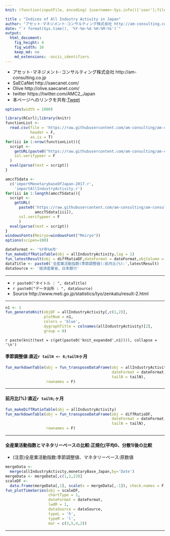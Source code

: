 ```yaml
---
knit: (function(inputFile, encoding) {username<-Sys.info()['user'];fileName<-'defaultPath.csv';pathToFile <-paste0('C:/Users/', username,'/Desktop/pathToCSV/');setwd(pathToFile);buf0<-read.csv(fileName,header = F,skip = 0,stringsAsFactor = F,check.names = F,fileEncoding = 'utf-8');timeStamp<-format(Sys.time(),'%Y%m%d%H%M%S');rmarkdown::render(inputFile, encoding = encoding, output_file = paste0('C:/Users/',username,buf0[2,1],'charts/','am-consulting.co.jp-IAA.html')) })

title : "Indices of All Industry Activity in Japan"
author: "アセット･マネジメント･コンサルティング株式会社 http://am-consulting.co.jp"
date: "`r format(Sys.time(), '%Y-%m-%d %H:%M:%S')`"
output: 
  html_document:
    fig_height: 4
    fig_width: 10
    keep_md: no
    md_extensions: -ascii_identifiers 
---
```

<link href="http://knowledgevault.saecanet.com/components/rmarkdown-html.css" rel="stylesheet">
<style>.main-container {max-width : 1000px;}</style>
<script src="http://knowledgevault.saecanet.com/components/JavascriptCode.js"></script>

- アセット･マネジメント･コンサルティング株式会社 http://am-consulting.co.jp
- SaECaNet http://saecanet.com/
- Olive http://olive.saecanet.com/
- twitter https://twitter.com/AMC2_Japan
- 本ページへのリンクを共有:<a href="https://twitter.com/share" class="twitter-share-button" data-via="AMC2_Japan" data-size="large">Tweet</a> <script>!function(d,s,id){var js,fjs=d.getElementsByTagName(s)[0],p=/^http:/.test(d.location)?'http':'https';if(!d.getElementById(id)){js=d.createElement(s);js.id=id;js.src=p+'://platform.twitter.com/widgets.js';fjs.parentNode.insertBefore(js,fjs);}}(document, 'script', 'twitter-wjs');</script>

```r
options(width = 1000)
```

```r
library(RCurl);library(knitr)
functionList <-
  read.csv(file = 'https://raw.githubusercontent.com/am-consulting/am-consulting.github.io/master/csv/functionList.csv',
           header = F,
           as.is = T)
for(iii in 1:nrow(functionList)){
  script <- 
    getURL(paste0("https://raw.githubusercontent.com/am-consulting/am-consulting.github.io/master/", functionList[iii,1]),
    ssl.verifypeer = F
  )
  eval(parse(text = script))
}
```

```r
amccTSdata <- 
  c('importMonetarybaseOfJapan-2017.r',
    'importAllIndustryActivity.r')
for(iii in 1:length(amccTSdata)){
  script <-
    getURL(
      paste0('https://raw.githubusercontent.com/am-consulting/am-consulting.github.io/master/',
             amccTSdata[iii]),
      ssl.verifypeer = F
      )
  eval(parse(text = script))
}
windowsFonts(Meiryo=windowsFont("Meiryo"))
options(scipen=100)
```

```r
dateFormat <- '%Y年%m月'
fun_makeDiffRatioTable(obj = allIndustryActivity,lag = 1)
fun_latestResult(obj = diffRatioDF,dateFormat = dateFormat,objColumn = c(2,3,4))
dataTitle <- paste0('全産業活動指数(季節調整値):前月比(%):',latestResult)
dataSource <- '経済産業省、日本銀行'
```

***

- `r paste0("タイトル : ", dataTitle)`
- `r paste0("データ出所 : ", dataSource)`
- Source http://www.meti.go.jp/statistics/tyo/zenkatu/result-2.html

***

```r
n1 <- 1
fun_generateKnit(objDF = allIndustryActivity[,c(1,2)], 
                 plotNum = n1, 
                 colors = 'blue', 
                 dygraphTitle = colnames(allIndustryActivity)[2],
                 group = 0)
```

`r paste(knit(text = c(get(paste0('knit_expanded',n1)))), collapse = '\n')`

#### 季節調整値:直近`r tailN <- 6;tailN`ヶ月

```r
fun_markdownTable(obj = fun_transposeDataFrame(obj = allIndustryActivity,
                                               dateFormat = dateFormat,
                                               tailN = tailN),
                  rownames = F)
```

***
#### 前月比(%):直近`r tailN;`ヶ月

```r
fun_makeDiffRatioTable(obj = allIndustryActivity)
fun_markdownTable(obj = fun_transposeDataFrame(obj = diffRatioDF,
                                               dateFormat = dateFormat,
                                               tailN = tailN),
                  rownames = F)
```


***
#### 全産業活動指数とマネタリーベースの比較:正規化(平均0、分散1)後の比較
- (注意)全産業活動指数:季節調整値、マネタリーベース:原数値

```r
mergeData <-
  merge(allIndustryActivity,monetaryBase_Japan,by='Date')
mergeData <- mergeData[,c(1,2,23)]
scaleDF <- 
  data.frame(mergeData[,1], scale(x = mergeData[,-1]), check.names = F, stringsAsFactors = F)
fun_plotTimeSeries(obj = scaleDF,
                   chartType = 1,
                   dateFormat = dateFormat,
                   lwdR = 1,
                   dataSource = dataSource,
                   typeL = 'h',
                   typeR = 'l',
                   mar = c(3,5,4,2))
```

***
<script>MakeNegative()</script>
<script>
  (function(i,s,o,g,r,a,m){i['GoogleAnalyticsObject']=r;i[r]=i[r]||function(){
  (i[r].q=i[r].q||[]).push(arguments)},i[r].l=1*new Date();a=s.createElement(o),
  m=s.getElementsByTagName(o)[0];a.async=1;a.src=g;m.parentNode.insertBefore(a,m)
  })(window,document,'script','https://www.google-analytics.com/analytics.js','ga');

  ga('create', 'UA-3077339-5', 'auto');
  ga('send', 'pageview');

</script>
